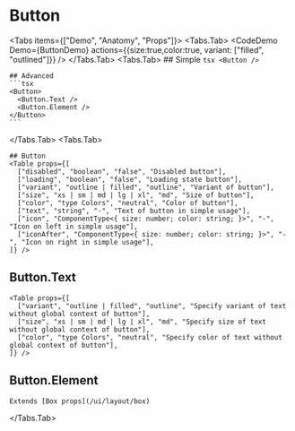 


# Button

<Tabs items={["Demo", "Anatomy", "Props"]}>
  <Tabs.Tab>
    <CodeDemo Demo={ButtonDemo} actions={{size:true,color:true, variant: ["filled", "outlined"]}} />
  </Tabs.Tab>
  <Tabs.Tab>
    ## Simple
    ```tsx
    <Button />
    ```

    ## Advanced
    ```tsx
    <Button>
      <Button.Text />
      <Button.Element />
    </Button>
    ```

  </Tabs.Tab>
  <Tabs.Tab>
  
    ## Button
    <Table props={[
      ["disabled", "boolean", "false", "Disabled button"],
      ["loading", "boolean", "false", "Loading state button"],
      ["variant", "outline | filled", "outline", "Variant of button"],
      ["size", "xs | sm | md | lg | xl", "md", "Size of button"],
      ["color", "type Colors", "neutral", "Color of button"],
      ["text", "string", "-", "Text of button in simple usage"],
      ["icon", "ComponentType<{ size: number; color: string; }>", "-", "Icon on left in simple usage"],
      ["iconAfter", "ComponentType<{ size: number; color: string; }>", "-", "Icon on right in simple usage"],
    ]} />

## Button.Text

    <Table props={[
      ["variant", "outline | filled", "outline", "Specify variant of text without global context of button"],
      ["size", "xs | sm | md | lg | xl", "md", "Specify size of text without global context of button"],
      ["color", "type Colors", "neutral", "Specify color of text without global context of button"],
    ]} />

## Button.Element

    Extends [Box props](/ui/layout/box)

  </Tabs.Tab>
</Tabs>
